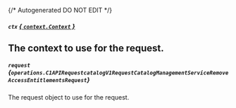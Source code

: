 {/* Autogenerated DO NOT EDIT  */}

##### `ctx` [*{ `context.Context` }*](https://pkg.go.dev/context#Context)
The context to use for the request.
---
##### `request` *{`operations.C1APIRequestcatalogV1RequestCatalogManagementServiceRemoveAccessEntitlementsRequest`}*
The request object to use for the request.

<Collapsible openLabel={Labels.showProperties} closeLabel={Labels.hideProperties}>
  <C1APIRequestcatalogV1RequestCatalogManagementServiceRemoveAccessEntitlementsRequest />
</Collapsible>


